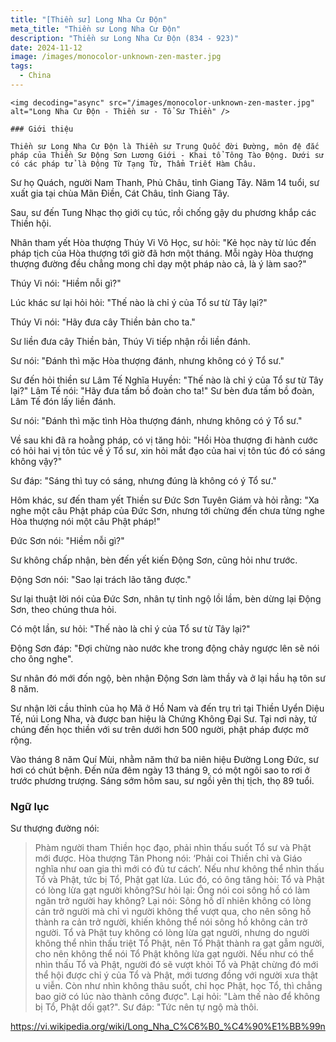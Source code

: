 ```yaml
---
title: "[Thiền sư] Long Nha Cư Độn"
meta_title: "Thiền sư Long Nha Cư Độn"
description: "Thiền sư Long Nha Cư Độn (834 - 923)"
date: 2024-11-12
image: /images/monocolor-unknown-zen-master.jpg
tags:
  - China
---
```


<div className="grid xl:grid-cols-8 lg:grid-cols-8 md:grid-cols-2 sm:grid-cols-2 xs:grid-cols-1 gap-8 bg-body dark:bg-darkmode-body">

  <div className="lg:col-span-3 md:col-span-1">

    <img decoding="async" src="/images/monocolor-unknown-zen-master.jpg" alt="Long Nha Cư Độn - Thiền sư - Tổ Sư Thiền" />

    ### Giới thiệu

    Thiền sư Long Nha Cư Độn là Thiền sư Trung Quốc đời Đường, môn đệ đắc pháp của Thiền Sư Động Sơn Lương Giới - Khai tổ Tông Tào Động. Dưới sư có các pháp tử là Động Từ Tạng Từ, Thẩm Triết Hàm Châu.

Sư họ Quách, người Nam Thanh, Phủ Châu, tỉnh Giang Tây. Năm 14 tuổi, sư xuất gia tại chùa Mãn Điền, Cát Châu, tỉnh Giang Tây.

Sau, sư đến Tung Nhạc thọ giới cụ túc, rồi chống gậy du phương khắp các Thiền hội.

Nhân tham yết Hòa thượng Thúy Vi Vô Học, sư hỏi: "Kẻ học này từ lúc đến pháp tịch của Hòa thượng tới giờ đã hơn một tháng. Mỗi ngày Hòa thượng thượng đường đều chẳng mong chỉ dạy một pháp nào cả, là ý làm sao?"

Thúy Vi nói: "Hiềm nỗi gì?"

Lúc khác sư lại hỏi hỏi: "Thế nào là chỉ ý của Tổ sư từ Tây lại?"

Thúy Vi nói: "Hãy đưa cây Thiền bản cho ta."

Sư liền đưa cây Thiền bản, Thúy Vi tiếp nhận rồi liền đánh.

Sư nói: "Đánh thì mặc Hòa thượng đánh, nhưng không có ý Tổ sư."

Sư đến hỏi thiền sư Lâm Tế Nghĩa Huyền: "Thế nào là chỉ ý của Tổ sư từ Tây lại?" Lâm Tế nói: "Hãy đưa tấm bồ đoàn cho ta!" Sư bèn đưa tấm bồ đoàn, Lâm Tế đón lấy liền đánh.

Sư nói: "Đánh thì mặc tình Hòa thượng đánh, nhưng không có ý Tổ sư."

Về sau khi đã ra hoằng pháp, có vị tăng hỏi: "Hồi Hòa thượng đi hành cước có hỏi hai vị tôn túc về ý Tổ sư, xin hỏi mắt đạo của hai vị tôn túc đó có sáng không vậy?"

Sư đáp: "Sáng thì tuy có sáng, nhưng đúng là không có ý Tổ sư."

Hôm khác, sư đến tham yết Thiền sư Đức Sơn Tuyên Giám và hỏi rằng: "Xa nghe một câu Phật pháp của Đức Sơn, nhưng tới chừng đến chưa từng nghe Hòa thượng nói một câu Phật pháp!"

Đức Sơn nói: "Hiềm nỗi gì?"

Sư không chấp nhận, bèn đến yết kiến Động Sơn, cũng hỏi như trước.

Động Sơn nói: "Sao lại trách lão tăng được."

Sư lại thuật lời nói của Đức Sơn, nhân tự tỉnh ngộ lồi lầm, bèn dừng lại Động Sơn, theo chúng thưa hỏi.

Có một lần, sư hỏi: "Thế nào là chỉ ý của Tổ sư từ Tây lại?"

Động Sơn đáp: "Đợi chừng nào nước khe trong động chảy ngược lên sẽ nói cho ông nghe".

Sư nhân đó mới đốn ngộ, bèn nhận Động Sơn làm thầy và ở lại hầu hạ tôn sư 8 năm.

Sư nhận lời cầu thỉnh của họ Mã ở Hồ Nam và đến trụ trì tại Thiền Uyển Diệu Tế, núi Long Nha, và được ban hiệu là Chứng Không Đại Sư. Tại nơi này, tứ chúng đến học thiền với sư trên dưới hơn 500 người, phật pháp được mở rộng.

Vào tháng 8 năm Quí Mùi, nhằm năm thứ ba niên hiệu Đường Long Đức, sư hơi có chút bệnh. Đến nửa đêm ngày 13 tháng 9, có một ngôi sao to rơi ở trước phương trượng. Sáng sớm hôm sau, sư ngồi yên thị tịch, thọ 89 tuổi.

</div>

<div className="lg:col-span-5 md:col-span-1">

### Ngữ lục

Sư thượng đường nói:

> Phàm người tham Thiền học đạo, phải nhìn thấu suốt Tổ sư và Phật mới được. Hòa thượng Tân Phong nói: ‘Phải coi Thiền chỉ và Giáo nghĩa như oan gia thì mới có đủ tư cách’. Nếu như không thể nhìn thấu Tổ và Phật, tức bị Tổ, Phật gạt lừa. Lúc đó, có ông tăng hỏi: Tổ và Phật có lòng lừa gạt người không?Sư hỏi lại: Ông nói coi sông hồ có làm ngăn trở người hay không? Lại nói: Sông hồ dĩ nhiên không có lòng cản trở người mà chỉ vì người không thể vượt qua, cho nên sông hồ thành ra cản trở người, khiến không thể nói sông hồ không cản trở người.
> Tổ và Phật tuy không có lòng lừa gạt người, nhưng do người không thể nhìn thấu triệt Tổ Phật, nên Tổ Phật thành ra gạt gẫm người, cho nên không thể nói Tổ Phật không lừa gạt người. Nếu như có thể nhìn thấu Tổ và Phật, người đó sẽ vượt khỏi Tổ và Phật chừng đó mới thể hội được chỉ ý của Tổ và Phật, mới tương đồng với người xưa thật u viễn. Còn như nhìn không thâu suốt, chỉ học Phật, học Tổ, thì chẳng bao giờ có lúc nào thành công được". Lại hỏi: "Làm thế nào để không bị Tổ, Phật dối gạt?". Sư đáp: "Tức nên tự ngộ mà thôi.

https://vi.wikipedia.org/wiki/Long_Nha_C%C6%B0_%C4%90%E1%BB%99n

</div>

</div>
